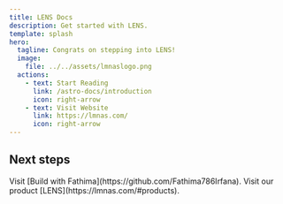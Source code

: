 ```yaml
---
title: LENS Docs
description: Get started with LENS.
template: splash
hero:
  tagline: Congrats on stepping into LENS!
  image:
    file: ../../assets/lmnaslogo.png
  actions:
    - text: Start Reading
      link: /astro-docs/introduction
      icon: right-arrow
    - text: Visit Website
      link: https://lmnas.com/
      icon: right-arrow
---
```



## Next steps

<CardGrid stagger>
	<Card title="Build with Fathima" icon="open-book">
		Visit [Build with Fathima](https://github.com/Fathima786Irfana).
	</Card>
	<Card title="About LMNAS" icon="open-book">
		Visit our product [LENS](https://lmnas.com/#products).
	</Card>
</CardGrid>
